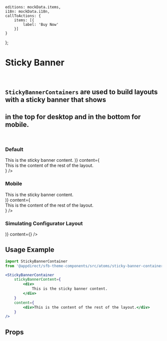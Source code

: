 
    editions: mockData.items,
    i18n: mockData.i18n,
    callToActions: {
        items: [{
            label: 'Buy Now'
        }]
    }
};

<Meta title="Atoms (Preview)/Sticky Banner Container" component={StickyBannerContainer} />

# Sticky Banner
<br />

## `StickyBannerContainers` are used to build layouts with a sticky banner that shows
## in the top for desktop and in the bottom for mobile.
<br />

### Default
<Canvas>
    <Story name="Default">
        <StickyBannerContainer
            stickyBannerContent={(
                <div>
                    This is the sticky banner content.
                </div>
            )}
            content={
                <div>This is the content of the rest of the layout.</div>
            }
        />
    </Story>
</Canvas>

### Mobile
<Canvas>
    <Story name="Mobile">
        <div style={{ width: '320px' }}>
            <StickyBannerContainer
                stickyBannerContent={(
                    <div>
                        This is the sticky banner content.
                    </div>
                )}
                content={
                    <div>This is the content of the rest of the layout.</div>
                }
            />
        </div>
    </Story>
</Canvas>

### Simulating Configurator Layout
<Canvas>
    <Story name="Configurator">
        <div style={{ height: '500px' }}>
            <StickyBannerContainer
                stickyBannerContent={(
                    <SelectionPreview
                        data={{
                            configurator: selectedAddonsMock.configurator,
                            selectedEdition: selectedAddonsMock.configurator.selectedEdition,
                            callToActions: selectedAddonsMock.callToActions,
                            productImgSrc: productCardMock.logoSrc
                        }}
                    />
                )}
                content={<ProductEditionList data={editionsData} configuratorMode />}
            />
        </div>
    </Story>
</Canvas>


## Usage Example

```jsx
import StickyBannerContainer
from '@appdirect/sfb-theme-components/src/atoms/sticky-banner-container/StickyBannerContainer';

<StickyBannerContainer
    stickyBannerContent={
        <div>
            This is the sticky banner content.
        </div>
    }
    content={
        <div>This is the content of the rest of the layout.</div>
    }
/>

```
## Props

<ArgsTable of={StickyBannerContainer} />
